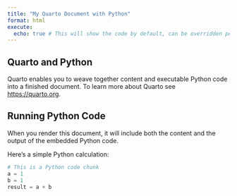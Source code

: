 ```yaml
---
title: "My Quarto Document with Python"
format: html
execute:
  echo: true # This will show the code by default, can be overridden per chunk
---
```


## Quarto and Python

Quarto enables you to weave together content and executable Python code into a finished document. To learn more about Quarto see <https://quarto.org>.

## Running Python Code

When you render this document, it will include both the content and the output of the embedded Python code.

Here's a simple Python calculation:

```python
# This is a Python code chunk
a = 1
b = 1
result = a + b
```
